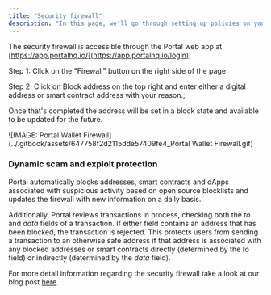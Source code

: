 ```yaml
---
title: "Security firewall"
description: "In this page, we'll go through setting up policies on your security firewall to help protect your users/wallets from scams and threats."
---
```


The security firewall is accessible through the Portal web app at [https://app.portalhq.io/](https://app.portalhq.io/login).

Step 1: Click on the "Firewall" button on the right side of the page

Step 2: Click on Block address on the top right and enter either a digital address or smart contract address with your reason.;

Once that's completed the address will be set in a block state and available to be updated for the future.

![IMAGE: Portal Wallet Firewall](../.gitbook/assets/647758f2d2115dde57409fe4_Portal Wallet Firewall.gif)

### Dynamic scam and exploit protection

Portal automatically blocks addresses, smart contracts and dApps associated with suspicious activity based on open source blocklists and updates the firewall with new information on a daily basis.

Additionally, Portal reviews transactions in process, checking both the _to_ and _data_ fields of a transaction. If either field contains an address that has been blocked, the transaction is rejected. This protects users from sending a transaction to an otherwise safe address if that address is associated with any blocked addresses or smart contracts directly (determined by the _to_ field) or indirectly (determined by the _data_ field).

For more detail information regarding the security firewall take a look at our blog post [here](https://www.portalhq.io/post/introducing-the-portal-wallet-firewall).

